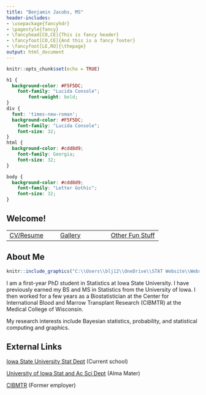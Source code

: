 ```yaml
---
title: "Benjamin Jacobs, MS"
header-includes:
- \usepackage{fancyhdr}
- \pagestyle{fancy}
- \fancyhead[CO,CE]{This is fancy header}
- \fancyfoot[CO,CE]{And this is a fancy footer}
- \fancyfoot[LE,RO]{\thepage}
output: html_document
---
```


```r
knitr::opts_chunk$set(echo = TRUE)
```

```css
h1 {
  background-color: #F5F5DC;
    font-family: "Lucida Console";
        font-weight: bold;
}
div {
  font: 'times-new-roman';
  background-color: #F5F5DC;
    font-family: "Lucida Console";
    font-size: 32;
}
html {
  background-color: #cdd8d9;
    font-family: Georgia;
    font-size: 32;
}

body {
  background-color: #cdd8d9;
    font-family: "Letter Gothic";
    font-size: 32;
}
```

## Welcome!

   |  |
| --- | --- | --- |
[CV/Resume](./CV_Resume) | [Gallery](./Gallery) | [Other Fun Stuff](./Other_Fun_Stuff)





## About Me
```r
knitr::include_graphics("C:\\Users\\blj12\\OneDrive\\STAT Website\\Website\\headshot1.jpg")
```

I am a first-year PhD student in Statistics at Iowa State University. I have previously earned my BS and MS in Statistics from the University of Iowa. I then worked for a few years as a Biostatistician at the Center for International Blood and Marrow Transplant Research (CIBMTR) at the Medical College of Wisconsin.

My research interests include Bayesian statistics, probability, and statistical computing and graphics.



## External Links


[Iowa State University Stat Dept](https://www.stat.iastate.edu/) (Current school)

[University of Iowa Stat and Ac Sci Dept](https://stat.uiowa.edu/) (Alma Mater)

[CIBMTR](https://www.cibmtr.org/Pages/index.aspx) (Former employer)

